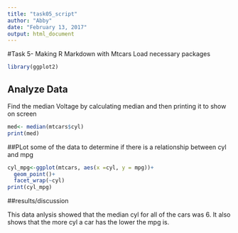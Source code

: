 ```yaml
---
title: "task05_script"
author: "Abby"
date: "February 13, 2017"
output: html_document
---
```

#Task 5- Making R Markdown with Mtcars 
Load necessary packages 
```r
library(ggplot2)

```

## Analyze Data
Find the median Voltage by calculating median and then printing it to show on screen 
```r
med<- median(mtcars$cyl)
print(med)
```
##PLot some of the data to determine if there is a relationship between cyl and mpg 
```r
cyl_mpg<-ggplot(mtcars, aes(x =cyl, y = mpg))+
  geom_point()+
  facet_wrap(~cyl)
print(cyl_mpg)
```

##results/discussion 

This data anlysis showed that the median cyl for all of the cars was 6. It also shows that the more cyl a car has the lower the mpg is. 
